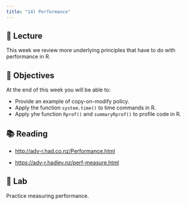 ```yaml
---
title: "14) Performance"
---
```



## 📖 Lecture

This week we review more underlying principles that have to do with performance in R.



## 🎯 Objectives

At the end of this week you will be able to:

- Provide an example of copy-on-modify policy.
- Apply the function `system.time()` to time commands in R.
- Apply yhe function `Rprof()` and `summaryRprof()` to profile code in R.  



## 📚 Reading

- <a href="http://adv-r.had.co.nz/Performance.html" target="_blank">http://adv-r.had.co.nz/Performance.html</a>

- <a href="https://adv-r.hadley.nz/perf-measure.html" target="_blank">https://adv-r.hadley.nz/perf-measure.html</a>



## 🔬 Lab

Practice measuring performance.


